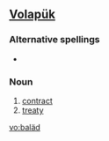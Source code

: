 ==[[Volapük]]==

===Alternative spellings===
*{{l|vo|balayd}}

===Noun===
{{infl|vo|noun}}

# [[contract]]
# [[treaty]]

[[vo:baläd]]